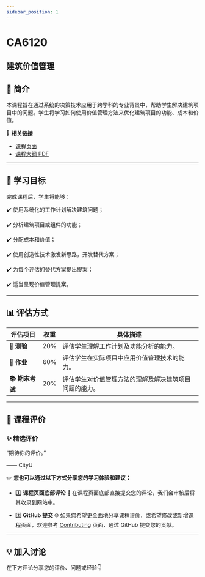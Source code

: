 ```yaml
---
sidebar_position: 1
---
```


# CA6120
## 建筑价值管理

## **📘 简介**
本课程旨在通过系统的决策技术应用于跨学科的专业背景中，帮助学生解决建筑项目中的问题。学生将学习如何使用价值管理方法来优化建筑项目的功能、成本和价值。

🔗 **相关链接**
- [课程页面](https://www.cityu.edu.hk/catalogue/pg/202425/course/CA6120.htm)
- [课程大纲 PDF](https://www.cityu.edu.hk/catalogue/pg/202425/course/CA6120.pdf)

---

## **🎯 学习目标**

完成课程后，学生将能够：

✔️ 使用系统化的工作计划解决建筑问题；

✔️ 分析建筑项目或组件的功能；

✔️ 分配成本和价值；

✔️ 使用创造性技术激发新思路，开发替代方案；

✔️ 为每个评估的替代方案提出提案；

✔️ 适当呈现价值管理提案。

---

## **📊 评估方式**

| **评估项目**          | **权重** | **具体描述**                                                                                       |
|----------------------|---------|---------------------------------------------------------------------------------------------------|
| **📝 测验**           | 20%     | 评估学生理解工作计划及功能分析的能力。                                                           |
| **📝 作业**           | 60%     | 评估学生在实际项目中应用价值管理技术的能力。                                                       |
| **📚 期末考试**        | 20%     | 评估学生对价值管理方法的理解及解决建筑项目问题的能力。                                               |

---

## **💬 课程评价**

### ✨ **精选评价**
<div className={commentStyles.commentBox}>
    <p className={commentStyles.commentText}>
        “期待你的评价。”
    </p>
    <p className={commentStyles.commentAuthor}>—— CityU</p>
</div>

✏️ **您也可以通过以下方式分享您的学习体验和建议：**

- 1️⃣ **课程页面底部评论**
💬 在课程页面底部直接提交您的评论，我们会审核后将其收录到网站中。

- 2️⃣ **GitHub 提交**
🌐 如果您希望更全面地分享课程评价，或希望修改或新增课程页面，欢迎参考 [Contributing](/contributing) 页面，通过 GitHub 提交您的贡献。

---

## **💡 加入讨论**

在下方评论分享您的评价、问题或经验👇
<Utterances />